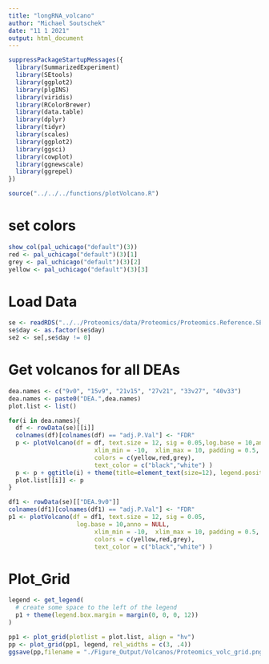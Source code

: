---
title: "longRNA_volcano"
author: "Michael Soutschek"
date: "11 1 2021"
output: html_document
---



```{r}
suppressPackageStartupMessages({
  library(SummarizedExperiment)
  library(SEtools)
  library(ggplot2)
  library(plgINS)
  library(viridis)
  library(RColorBrewer)
  library(data.table)
  library(dplyr)
  library(tidyr)
  library(scales)
  library(ggplot2)
  library(ggsci)
  library(cowplot)
  library(ggnewscale)
  library(ggrepel)
})

source("../../../functions/plotVolcano.R")
```




# set colors
```{r}
show_col(pal_uchicago("default")(3))
red <- pal_uchicago("default")(3)[1]
grey <- pal_uchicago("default")(3)[2]
yellow <- pal_uchicago("default")(3)[3]

```


# Load Data
```{r}
se <- readRDS("../../Proteomics/data/Proteomics/Proteomics.Reference.SE_DEA.rds")
se$day <- as.factor(se$day)
se2 <- se[,se$day != 0]
```




# Get volcanos for all DEAs
```{r}
dea.names <- c("9v0", "15v9", "21v15", "27v21", "33v27", "40v33")
dea.names <- paste0("DEA.",dea.names)
plot.list <- list()

for(i in dea.names){
  df <- rowData(se)[[i]]
  colnames(df)[colnames(df) == "adj.P.Val"] <- "FDR"
  p <- plotVolcano(df = df, text.size = 12, sig = 0.05,log.base = 10,anno = NULL, 
                        xlim_min = -10,  xlim_max = 10, padding = 0.5,
                        colors = c(yellow,red,grey),
                        text_color = c("black","white") )
  p <- p + ggtitle(i) + theme(title=element_text(size=12), legend.position = "none")
  plot.list[[i]] <- p
}

df1 <- rowData(se)[["DEA.9v0"]]
colnames(df1)[colnames(df1) == "adj.P.Val"] <- "FDR"
p1 <- plotVolcano(df = df1, text.size = 12, sig = 0.05,
                   log.base = 10,anno = NULL, 
                        xlim_min = -10,  xlim_max = 10, padding = 0.5,
                        colors = c(yellow,red,grey),
                        text_color = c("black","white") )
```

# Plot_Grid
```{r}
legend <- get_legend(
  # create some space to the left of the legend
  p1 + theme(legend.box.margin = margin(0, 0, 0, 12))
)

pp1 <- plot_grid(plotlist = plot.list, align = "hv")
pp <- plot_grid(pp1, legend, rel_widths = c(3, .4))
ggsave(pp,filename = "./Figure_Output/Volcanos/Proteomics_volc_grid.png", width = 10, height = 7, bg = "white")
```






